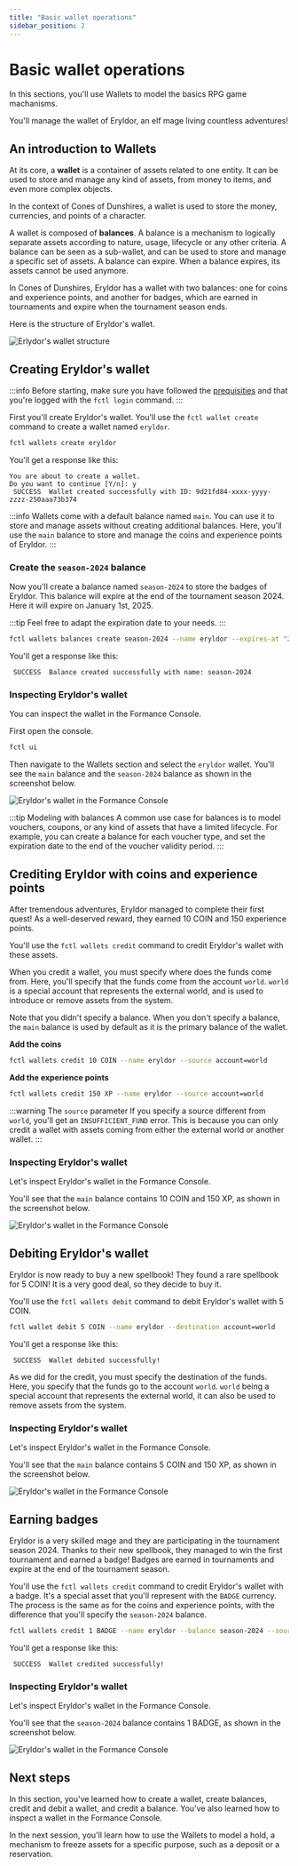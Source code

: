 ```yaml
---
title: "Basic wallet operations"
sidebar_position: 2
---
```


# Basic wallet operations

In this sections, you'll use Wallets to model the basics RPG game machanisms.

You'll manage the wallet of Eryldor, an elf mage living countless adventures!

## An introduction to Wallets

At its core, a **wallet** is a container of assets related to one entity. It can be used to store and manage any kind of assets, from money to items, and even more complex objects. 

In the context of Cones of Dunshires, a wallet is used to store the money, currencies, and points of a character.

A wallet is composed of **balances**. A balance is a mechanism to logically separate assets according to nature, usage, lifecycle or any other criteria. A balance can be seen as a sub-wallet, and can be used to store and manage a specific set of assets. A balance can expire. When a balance expires, its assets cannot be used anymore.

In Cones of Dunshires, Eryldor has a wallet with two balances: one for coins and experience points, and another for badges, which are earned in tournaments and expire when the tournament season ends.

Here is the structure of Eryldor's wallet.

![Erlydor's wallet structure](./eryldor-wallet.png)

## Creating Eryldor's wallet

:::info
Before starting, make sure you have followed the [prequisities](../../getting-started/fctl-quick-start.mdx) and that you're logged with the `fctl login` command.
:::

First you'll create Eryldor's wallet. You'll use the `fctl wallet create` command to create a wallet named `eryldor`.

```bash
fctl wallets create eryldor
```

You'll get a response like this:

```
You are about to create a wallet.
Do you want to continue [Y/n]: y
 SUCCESS  Wallet created successfully with ID: 9d21fd84-xxxx-yyyy-zzzz-250aaa73b374
```

:::info
Wallets come with a default balance named `main`. You can use it to store and manage assets without creating additional balances. Here, you'll use the `main` balance to store and manage the coins and experience points of Eryldor.
:::

### Create the `season-2024` balance

Now you'll create a balance named `season-2024` to store the badges of Eryldor. This balance will expire at the end of the tournament season 2024. Here it will expire on January 1st, 2025. 

:::tip
Feel free to adapt the expiration date to your needs.
:::

```bash
fctl wallets balances create season-2024 --name eryldor --expires-at "2025-01-01T00:00:00Z"
```

You'll get a response like this:

```
 SUCCESS  Balance created successfully with name: season-2024
```

### Inspecting Eryldor's wallet

You can inspect the wallet in the Formance Console. 

First open the console.
```bash
fctl ui
``` 

Then navigate to the Wallets section and select the `eryldor` wallet. You'll see the `main` balance and the `season-2024` balance as shown in the screenshot below.

![Eryldor's wallet in the Formance Console](./wallet-console.png)

:::tip Modeling with balances
A common use case for balances is to model vouchers, coupons, or any kind of assets that have a limited lifecycle. For example, you can create a balance for each voucher type, and set the expiration date to the end of the voucher validity period.
:::

## Crediting Eryldor with coins and experience points

After tremendous adventures, Eryldor managed to complete their first quest! As a well-deserved reward, they earned 10 COIN and 150 experience points. 

You'll use the `fctl wallets credit` command to credit Eryldor's wallet with these assets.

When you credit a wallet, you must specify where does the funds come from. Here, you'll specify that the funds come from the account `world`. `world` is a special account that represents the external world, and is used to introduce or remove assets from the system.

Note that you didn't specify a balance. When you don't specify a balance, the `main` balance is used by default as it is the primary balance of the wallet.

**Add the coins**

```bash
fctl wallets credit 10 COIN --name eryldor --source account=world
```

**Add the experience points**

```bash
fctl wallets credit 150 XP --name eryldor --source account=world
```

:::warning The `source` parameter
If you specify a source different from `world`, you'll get an `INSUFFICIENT_FUND` error. This is because you can only credit a wallet with assets coming from either the external world or another wallet.
:::

### Inspecting Eryldor's wallet

Let's inspect Eryldor's wallet in the Formance Console.

You'll see that the `main` balance contains 10 COIN and 150 XP, as shown in the screenshot below.

![Eryldor's wallet in the Formance Console](./wallet-console-credited.png)

## Debiting Eryldor's wallet

Eryldor is now ready to buy a new spellbook! They found a rare spellbook for 5 COIN! It is a very good deal, so they decide to buy it.

You'll use the `fctl wallets debit` command to debit Eryldor's wallet with 5 COIN.

```bash
fctl wallet debit 5 COIN --name eryldor --destination account=world
```

You'll get a response like this:

```
 SUCCESS  Wallet debited successfully!
```

As we did for the credit, you must specify the destination of the funds. Here, you specify that the funds go to the account `world`. `world` being a special account that represents the external world, it can also be used to remove assets from the system.

### Inspecting Eryldor's wallet

Let's inspect Eryldor's wallet in the Formance Console.

You'll see that the `main` balance contains 5 COIN and 150 XP, as shown in the screenshot below.

![Eryldor's wallet in the Formance Console](./wallet-console-debited.png)

## Earning badges

Eryldor is a very skilled mage and they are participating in the tournament season 2024. Thanks to their new spellbook, they managed to win the first tournament and earned a badge! Badges are earned in tournaments and expire at the end of the tournament season.

You'll use the `fctl wallets credit` command to credit Eryldor's wallet with a badge. It's a special asset that you'll represent with the `BADGE` currency. The process is the same as for the coins and experience points, with the difference that you'll specify the `season-2024` balance.

```bash
fctl wallets credit 1 BADGE --name eryldor --balance season-2024 --source account=world
```

You'll get a response like this:

```
 SUCCESS  Wallet credited successfully!
```

### Inspecting Eryldor's wallet

Let's inspect Eryldor's wallet in the Formance Console.

You'll see that the `season-2024` balance contains 1 BADGE, as shown in the screenshot below.

![Eryldor's wallet in the Formance Console](./wallet-console-badges.png)

## Next steps

In this section, you've learned how to create a wallet, create balances, credit and debit a wallet, and credit a balance. You've also learned how to inspect a wallet in the Formance Console.

In the next session, you'll learn how to use the Wallets to model a hold, a mechanism to freeze assets for a specific purpose, such as a deposit or a reservation.
